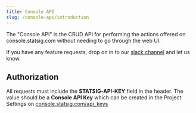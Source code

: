 ```yaml
---
title: Console API
slug: /console-api/introduction
---
```


The "Console API" is the CRUD API for performing the actions offered on console.statsig.com without needing to go through the web UI.

If you have any feature requests, drop on in to our [slack channel](https://www.statsig.com/slack) and let us know.

## Authorization

All requests must include the **STATSIG-API-KEY** field in the header. The value should be a **Console API Key** which can be created in the Project Settings on [console.statsig.com/api_keys](https://console.statsig.com/api_keys)
